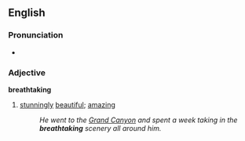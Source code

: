 ==English==
===Pronunciation===
*{{audio|en-us-breathtaking.ogg|Audio (US)}}

===Adjective===
'''breathtaking'''
#[[stunning]]ly [[beautiful]]; [[amazing]]
#:''He went to the [[w:Grand Canyon|Grand Canyon]] and spent a week taking in the '''breathtaking''' scenery all around him.''